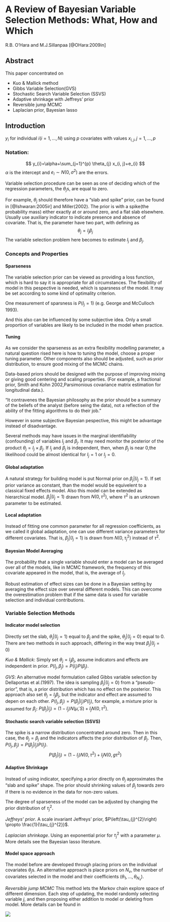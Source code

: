 # A Review of Bayesian Variable Selection Methods: What, How and Which

R.B. O'Hara and M.J.Sillanpaa
[@OHara:2009in]

## Abstract

This paper concentrated on 

- Kuo & Mallick method
- Gibbs Variable Selection(GVS)
- Stochastic Search Variable Selection (SSVS)
- Adaptive shrinkage with Jeffreys' prior
- Reversible jump MCMC
- Laplacian prior, Bayesian lasso

## Introduction
$y_i$ for individual $i(i=1,...,N)$ using $p$ covariates with values $x_{i, j}, j=1, \dots, p$


### Notation:
$$
y_{i}=\alpha+\sum_{j=1}^{p} \theta_{j} x_{i, j}+e_{i}
$$
$\alpha$ is the intercept and $e_{i} \sim N\left(0, \sigma^{2}\right)$ are the errors.

Variable selection procedure can be seen as one of deciding which of the regression parameters, the $\theta_j$s, are equal to zero. 

For example, $\theta_j$ should therefore have a "slab and spike" prior, can be found in [@Ishwaran:2005ir] and Miller(2002). The prior is with a spike(the probability mass) either exactly at or around zero, and a flat slab elsewhere.
Usually use auxiliary indicator to indicate presence and absence of covariate.
That is, the parameter have two part, with defining as 
$$
\theta_j=I_j\beta_j
$$
The variable selection problem here becomes to estimate $I_j$ and $\beta_j$.



### Concepts and Properties

#### Sparseness

The variable selection prior can be viewed as providing a loss function, which is hard to say it is appropriate for all circumstances. The flexibility of model in this pespective is needed, which is sparsness of the model. It may be set according to some kind of optimality criterion.

One measurement of sparsness is $P(I_j=1)$ (e.g. George and McCulloch 1993).

And this also can be influenced by some subjective idea. Only a small proportion of variables are likely to be included in the model when practice.

#### Tuning

As we consider the sparseness as an extra flexibility modelling parameter, a natural question rised here is how to tuning the model, choose a proper tuning parameter. 
Other components also should be adjusted, such as prior distribution, to ensure good mixing of the MCMC chains. 

Data-based priors should be designed with the purpose of improving mixing or giving good centering and scaling properties. (For example, a fractional prior, Smith and Kohn 2002,Parsimonious covariance matrix estimation for longitudinal data.).

"It contravenes the Bayesian philosophy as the prior should be a summary of the beliefs of the analyst (before seing the data), not a reflection of the ability of the fitting algorithms to do their job."

However in some subjective Bayesian pespective, this might be advantage instead of disadvantage.

Several methods may have issues in the marginal identifiability (confounding) of variables $I_j$ and $\beta_j$. 
It may need monitor the posterior of the product $\theta_j=I_j\times\beta_j$. If $I_j$ and $\beta_j$ is independent, then, when $\beta_j$ is near 0,the likelihood could be almost identical for $I_j=1$ or $I_j=0$.

#### Global adaptation

A natural strategy for building model is put Normal prior on $\beta_j|(I_j=1)$.
If set prior variance as constant, than the model would be equivelent to a classical fixed effects model. Also this model can be extended as hierarchical model.
$\beta_j|(I_j=1)$ drawn from $N(0,\tau^2)$, where $\tau^2$ is an unknown parameter to be estimated.


#### Local adaptation

Instead of fitting one common parameter for all regression coefficients, as we called it global adaptation, one can use different variance parameters for different covariates. That is, $\beta_{j} |\left(I_{j}=1\right)$ is drawn from $N(0,\tau_j^2)$ instead of $\tau^2$.

#### Bayesian Model Averaging

The probability that a single variable should enter a model can be averaged over all of the models, like in MCMC framework, the frequency of this covariate appeared in the model, that is, the average of $I_j$.

Robust estimation of effect sizes can be done in a Bayesian setting by averaging the effect size over several different models. This can overcome the overestimation problem that if the same data is used for variable selection and individual contributions.


### Variable Selection Methods

#### Indicator model selection

Directly set the slab, $\theta_j|(I_j=1)$ equal to $\beta_j$ and the spike, $\theta_j|(I_j=0)$ equal to 0. There are two methods in such approach, differing in the way treat $\beta_j|(I_j=0)$


*Kuo & Mallick*: Simply set $\theta_j=I_j\beta_j$, assume indicators and effects are independent in prior. $P\left(I_{j}, \beta_{j}\right)=P\left(I_{j}\right) P\left(\beta_{j}\right)$.

*GVS*: An alternative model formulation called Gibbs variable selection by Dellaportas et al.(1997). The idea is sampling $\beta_{j} |\left(I_{j}=0\right)$ from a "pseudo-prior", that is, a prior distribution which has no effect on the posterior. This approach also set $\theta_{j}=I_{j} \beta_{j}$, but the indicator and effect are assumed to depen on each other. $P\left(I_{j}, \beta_{j}\right)=P\left(\beta_{j} | I_{j}\right) P\left(I_{j}\right)$, for example, a mixture prior is assumed for $\beta_j$:
$P\left(\beta_{j} | I_{j}\right)=\left(1-I_{j}\right) N(\tilde{\mu}, S)+I_{j} N\left(0, \tau^{2}\right)$.


#### Stochastic search variable selection (SSVS)

The spike is a narrow distribution concentrated around zero. Then in this case, the $\theta_j=\beta_j$ and the indicators affects the prior distribution of $\beta_j$. Then, $P(I_j,\beta_j)=P(\beta_j|I_j)P(I_j)$. 
$$
P\left(\beta_{j} | I_{j}\right)=\left(1-I_{j}\right) N\left(0, \tau^{2}\right)+I_{j} N\left(0, g \tau^{2}\right)
$$

#### Adaptive Shrinkage

Instead of using indicator, specifying a prior directly on $\theta_j$ approximates the "slab and spike" shape.
The prior should shrinking values of $\beta_j$ towards zero if there is no evidence in the data for non-zero values.

The degree of sparseness of the model can be adjusted by changing the prior distribution of $\tau_j^2$.

*Jeffreys' prior*. A scale invariant Jeffreys' prior, $P\left(\tau_{j}^{2}\right) \propto \frac{1}{\tau_{j}^{2}}$.

*Laplacian shrinkage*. Using an exponential prior for $\tau_j^2$ with a parameter $\mu$. More details see the Bayesian lasso literature.

#### Model space approach

The model before are developed through placing priors on the individual covariates $\theta_j$s. An alternative approach is place priors on $N_v$, the number of covariates selected in the model and their coefficients $\left(\theta_{1}, \ldots, \theta_{N_{v}}\right)$.

*Reversible jump MCMC* This method lets the Markov chain explore space of different dimension. Each step of updating, the model randomly selecting variable $j$, and then proposing either addition to model or deleting from model. More details can be found in 





![](https://cdn.mathpix.com/snip/images/Vw6eULQGqj108GmLjX8XD5eX9i5NiFglGN7vvcQ0kAE.original.fullsize.png)







